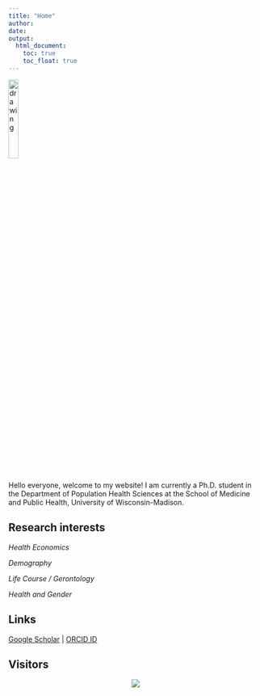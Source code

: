 ```yaml
---
title: "Home"
author: 
date: 
output: 
  html_document:
    toc: true
    toc_float: true
---
```


<div align="center">
<img src="https://raw.githubusercontent.com/Pixaoxiuxia/blog-figs/main/picgo/202302192256658.jpg" alt="drawing" width="20%" />
</div>

Hello everyone, welcome to my website! I am currently a Ph.D. student in the Department of Population Health Sciences at the School of Medicine and Public Health, University of Wisconsin-Madison.

## Research interests

*Health Economics*

*Demography*

*Life Course / Gerontology*

*Health and Gender*

## Links
[Google Scholar](https://scholar.google.com/citations?view_op=list_works&hl=zh-CN&hl=zh-CN&user=ALw8qQoAAAAJ) | [ORCID ID](https://orcid.org/my-orcid?orcid=0000-0003-0074-6083)

## Visitors

<div align="center">
<a href="http://www.clustrmaps.com/map/Xiyuanhu.com" title="Visit tracker for Xiyuanhu.com"><img src="//www.clustrmaps.com/map_v2.png?d=JeS4VgmGgLKDlUfIVNRKHjKDibLLvggRaAMWx15_ZLw" /></a>
